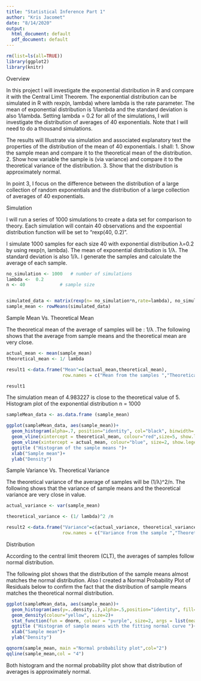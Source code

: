 ---
title: "Statistical Inference Part 1"
author: "Kris Jacomet"
date: "8/14/2020"
output:
  html_document: default
  pdf_document: default
---
```{r}

rm(list=ls(all=TRUE))
library(ggplot2)
library(knitr)
```
#######################################################################################################################################################

Overview

In this project I will investigate the exponential distribution in R and compare it with the 
Central Limit Theorem. The exponential distribution can be simulated in R with rexp(n, lambda) 
where lambda is the rate parameter. The mean of exponential distribution is 1/lambda and the 
standard deviation is also 1/lambda. Setting lambda = 0.2 for all of the simulations, I will investigate the distribution of averages of 40 exponentials. Note that I will need to do a thousand simulations.

The results will Illustrate via simulation and associated explanatory text the properties of the distribution of the mean of 40 exponentials. I shall:
  1. Show the sample mean and compare it to the theoretical mean of the distribution.
  2. Show how variable the sample is (via variance) and compare it to the theoretical variance of the distribution.
  3. Show that the distribution is approximately normal.

In point 3, I focus on the difference between the distribution of a large collection of random exponentials and the distribution of a large collection of averages of 40 exponentials.

##############################################################################################################################################

Simulation

I will run a series of 1000 simulations to create a data set for comparison to theory. Each simulation will contain 40 observations and the expoential distribution function will be set to “rexp(40, 0.2)”.

I simulate 1000 samples for each size 40 with exponential distribution λ=0.2 by using rexp(n, lambda). The mean of exponential distribution is 1/λ. The standard deviation is also 1/λ. I generate the samples and calculate the average of each sample.

```{r}
no_simulation <- 1000   # number of simulations 
lambda <-  0.2 
n <- 40             # sample size


simulated_data <- matrix(rexp(n= no_simulation*n,rate=lambda), no_simulation, n)
sample_mean <- rowMeans(simulated_data)
```
#############################################################################################################################################

Sample Mean Vs. Theoretical Mean

The theoretical mean of the average of samples will be : 1/λ .The following shows that the average from sample means and the theoretical mean are very close.

```{r}
actual_mean <- mean(sample_mean) 
theoretical_mean <- 1/ lambda

result1 <-data.frame("Mean"=c(actual_mean,theoretical_mean), 
                     row.names = c("Mean from the samples ","Theoretical mean"))

result1
```

The simulation mean of 4.983227 is close to the theoretical value of 5. Histogram plot of the exponential distribution n = 1000

```{r}
sampleMean_data <- as.data.frame (sample_mean)

ggplot(sampleMean_data, aes(sample_mean))+
  geom_histogram(alpha=.7, position="identity", col="black", binwidth=.05)+
  geom_vline(xintercept = theoretical_mean, colour="red",size=5, show.legend=TRUE)+
  geom_vline(xintercept = actual_mean, colour="blue", size=2, show.legend=TRUE)+
  ggtitle ("Histogram of the sample means ")+
  xlab("Sample mean")+
  ylab("Density")
```
#########################################################################################################

Sample Variance Vs. Theoretical Variance

The theoretical variance of the average of samples will be (1/λ)^2/n. The following shows that the variance of sample means and the theoretical variance are very close in value.

```{r}
actual_variance <- var(sample_mean) 

theoretical_variance <- (1/ lambda)^2 /n 

result2 <-data.frame("Variance"=c(actual_variance, theoretical_variance), 
                     row.names = c("Variance from the sample ","Theoretical variance"))
```
############################################################################################################################################  

Distribution

According to the central limit theorem (CLT), the averages of samples follow normal distribution.

The following plot shows that the distribution of the sample means almost matches the normal distribution. Also I created a Normal Probability Plot of Residuals below to confirm the fact that the distribution of sample means matches the theoretical normal distribution.

```{r}
ggplot(sampleMean_data, aes(sample_mean))+
  geom_histogram(aes(y=..density..),alpha=.5,position="identity", fill="green",col="black",binwidth=0.05)+
  geom_density(colour="yellow", size=2)+
  stat_function(fun = dnorm, colour = "purple", size=2, args = list(mean = theoretical_mean, sd = sqrt(theoretical_variance)))+
  ggtitle ("Histogram of sample means with the fitting normal curve ")+
  xlab("Sample mean")+
  ylab("Density")

qqnorm(sample_mean, main ="Normal probability plot",col="2")
qqline(sample_mean,col = "4")
```

Both histogram and the normal probability plot show that distribution of averages is approximately normal.

#####################################################################################################################################################